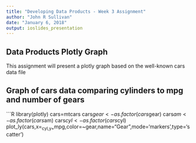 ```yaml
---
title: "Developing Data Products - Week 3 Assignment"
author: "John R Sullivan"
date: "January 6, 2018"
output: ioslides_presentation
---
```


## Data Products Plotly Graph
This assignment will present a plotly graph based on the well-known cars data file 


## Graph of cars data comparing cylinders to mpg and number of gears
```R
library(plotly)
      cars=mtcars
      cars$gear <- as.factor(cars$gear)
      cars$am <- as.factor(cars$am)
      cars$cyl <- as.factor(cars$cyl)
      plot_ly(cars,x=~cyl,y=~mpg,color=~gear,name="Gear",mode='markers',type='scatter')
      





